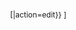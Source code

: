 <div align='right'><span style="font-size:9pt">[{{fullurl:{{{1|{{PAGENAME}}}}}|action=edit}} {{{2|編輯}}}]</span></div>